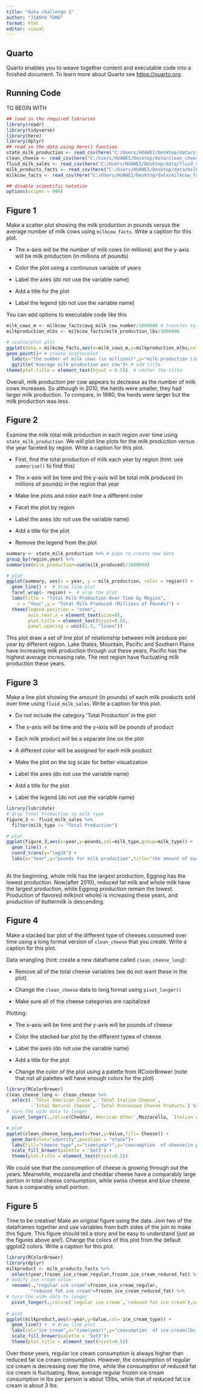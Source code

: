 ```yaml
---
title: "data challenge 1"
author: "JIANYU TONG"
format: html
editor: visual
---
```


## Quarto

Quarto enables you to weave together content and executable code into a finished document. To learn more about Quarto see <https://quarto.org>.

## Running Code

TO BEGIN WITH

```r
## load in the required libraries 
library(readr)
library(tidyverse)
library(here)
library(dplyr)
## read in the data using here() function
state_milk_production <- read_csv(here("C:/Users/HUAWEI/Desktop/data/state_milk_production.csv"))
clean_cheese <- read_csv(here("C:/Users/HUAWEI/Desktop/data/clean_cheese.csv"))
fluid_milk_sales <- read_csv(here("C:/Users/HUAWEI/Desktop/data/fluid_milk_sales.csv"))
milk_products_facts <- read_csv(here("C:/Users/HUAWEI/Desktop/data/milk_products_facts.csv"))
milkcow_facts <- read_csv(here("C:/Users/HUAWEI/Desktop/data/milkcow_facts.csv"))

## disable scientific notation
options(scipen = 999)
```

## **Figure 1**

Make a scatter plot showing the milk production in pounds versus the average number of milk cows using `milkcow_facts`. Write a caption for this plot.

-   The x-axis will be the number of milk cows (in millions) and the y-axis will be milk production (in millions of pounds)

-   Color the plot using a continuous variable of years

-   Label the axes (do not use the variable name)

-   Add a title for the plot

-   Label the legend (do not use the variable name)

You can add options to executable code like this

```r
milk_cows_m <- milkcow_facts$avg_milk_cow_number/1000000 # transfer to millions
milkproduction_mlbs <- milkcow_facts$milk_production_lbs/1000000

# scatterplot plot 
ggplot(data = milkcow_facts,aes(x=milk_cows_m,y=milkproduction_mlbs,col=year))+
geom_point()+ # create scatterplot
  labs(x="the number of milk cows (in millions)",y="milk production (in millions of pounds)",col="YEAR") + # add x,y label
  ggtitle("Average milk production per cow")+ # add title
theme(plot.title = element_text(hjust = 0.5))  # center the title
```

Overall, milk production per cow appears to decrease as the number of milk cows increases. So although in 2010, the herds were smaller, they had larger milk production. To compare, in 1980, the herds were larger but the milk production was less.

## **Figure 2**

Examine the milk total milk production in each region over time using `state_milk_production`. We will plot line plots for the milk production versus the year faceted by region. Write a caption for this plot.

-   First, find the total production of milk each year by region (hint: use `summarise()` to find this)

-   The x-axis will be time and the y-axis will be total milk produced (in millions of pounds) in the region that year

-   Make line plots and color each line a different color

-   Facet the plot by region

-   Label the axes (do not use the variable name)

-   Add a title for the plot

-   Remove the legend from the plot

```r
summary <- state_milk_production %>% # pipe to create new data
group_by(region,year) %>%
summarise(milk_production=sum(milk_produced)/1000000)

# plot 
ggplot(summary, aes(x = year, y = milk_production, color = region)) +
  geom_line() +  # draw line plot
  facet_wrap(~ region) +  # wrap the plot
  labs(title = "Total Milk Production Over Time by Region",
    x = "Year",y = "Total Milk Produced (Millions of Pounds)") +
  theme(legend.position = "none",
        axis.text.x = element_text(size=8),
        plot.title = element_text(hjust=0.5),
        panel.spacing = unit(1.5, "lines"))
```

This plot draw a set of line plot of relationship between milk produce per year by different region. Lake States, Mountain, Pacific and Southern Plains have increasing milk production through out these years, Pacific has the highest average increasing rate. The rest region have fluctuating milk production these years.

## **Figure 3**

Make a line plot showing the amount (in pounds) of each milk products sold over time using `fluid_milk_sales`. Write a caption for this plot.

-   Do not include the category ‘Total Production’ in the plot

-   The x-axis will be time and the y-axis will be pounds of product

-   Each milk product will be a separate line on the plot

-   A different color will be assigned for each milk product

-   Make the plot on the log scale for better visualization

-   Label the axes (do not use the variable name)

-   Add a title for the plot

-   Label the legend (do not use the variable name)

```r
library(lubridate)
# drop Total Production in milk type
figure_3 <- fluid_milk_sales %>%
  filter(milk_type != "Total Production")

# plot
ggplot(figure_3,aes(x=year,y=pounds,col=milk_type,group=milk_type)) +
  geom_line() +
  coord_trans(y="log10") +
  labs(x="Year",y="pounds for milk production",title="the amount of each milk products sold over time",col="MILK TYPE")
  
```

At the beginning, whole milk has the largest production, Eggnog has the lowest production. Now(after 2010), reduced fat milk and whole milk have the largest production, while Eggnog production remain the lowest. Production of flavored milk(not whole) is increasing these years, and production of buttermilk is descending.

## **Figure 4**

Make a stacked bar plot of the different type of cheeses consumed over time using a long format version of `clean_cheese` that you create. Write a caption for this plot.

Data wrangling (hint: create a new dataframe called `clean_cheese_long`):

-   Remove all of the total cheese variables (we do not want these in the plot)

-   Change the `clean_cheese` data to long format using `pivot_longer()`

-   Make sure all of the cheese categories are capitalized

Plotting:

-   The x-axis will be time and the y-axis will be pounds of cheese

-   Color the stacked bar plot by the different types of cheese

-   Label the axes (do not use the variable name)

-   Add a title for the plot

-   Change the color of the plot using a palette from RColorBrewer (note that not all palettes will have enough colors for the plot)

```r
library(RColorBrewer)
clean_cheese_long <- clean_cheese %>%
  select(-`Total American Chese`,-`Total Italian Cheese`,
         -`Total Natural Cheese`,-`Total Processed Cheese Products`) %>%
# turn the wide data to longer
  pivot_longer(.,cols=c(Cheddar,`American Other`,Mozzarella, `Italian other`, Swiss, Brick, Muenster, `Cream and Neufchatel`,Blue, `Other Dairy Cheese`, `Processed Cheese`, `Foods and spreads`),names_to = "Cheese",values_to = "Value")

# plot 
ggplot(clean_cheese_long,aes(x=Year,y=Value,fill= Cheese)) +
  geom_bar(stat="identity",position = "stack")+
  labs(fill="cheese type",x="time(year)",y="consumption  of cheese(in pounds)",title = "Consumption of different types of cheese over time")+
  scale_fill_brewer(palette = 'Set3') +
  theme(plot.title = element_text(hjust=0.5))
```

We could see that the consumption of cheese is growing through out the years. Meanwhile, mozzarella and cheddar cheese have a comparably large portion in total cheese consumption, while swiss cheese and blue cheese have a comparably small portion.

## **Figure 5**

Time to be creative! Make an original figure using the data. Join two of the dataframes together and use variables from both sides of the join to make this figure. This figure should tell a story and be easy to understand (just as the figures above are!). Change the colors of this plot from the default ggplot2 colors. Write a caption for this plot.

```r
library(RColorBrewer)
library(dplyr)
milkproduct <- milk_products_facts %>%
  select(year,frozen_ice_cream_regular,frozen_ice_cream_reduced_fat) %>%
# modify ice cream value
  rename(.,"regular ice cream"=frozen_ice_cream_regular,
         "reduced fat ice cream"=frozen_ice_cream_reduced_fat) %>%
# turn the wide data to longer
  pivot_longer(.,cols=c(`regular ice cream`,`reduced fat ice cream`),names_to = "ice_cream_type",values_to = "Value") 
  
# plot 
ggplot(milkproduct,aes(x=year,y=Value,col= ice_cream_type)) +
  geom_line() +  # draw line plot
  labs(col="ice cream",x="time(year)",y="consumption  of ice cream(lbs)",title = "Consumption of different types of ice cream over time")+
  scale_fill_brewer(palette = 'Set3')+
  theme(plot.title = element_text(hjust=0.5))
```

Over these years, regular ice cream consumption is always higher than reduced fat ice cream consumption. However, the consumption of regular ice cream is decreasing over the time, while the consumption of reduced fat ice cream is fluctuating. Now, average regular frozen ice cream consumption in lbs per person is about 13lbs, while that of reduced fat ice cream is about 3 lbs.
